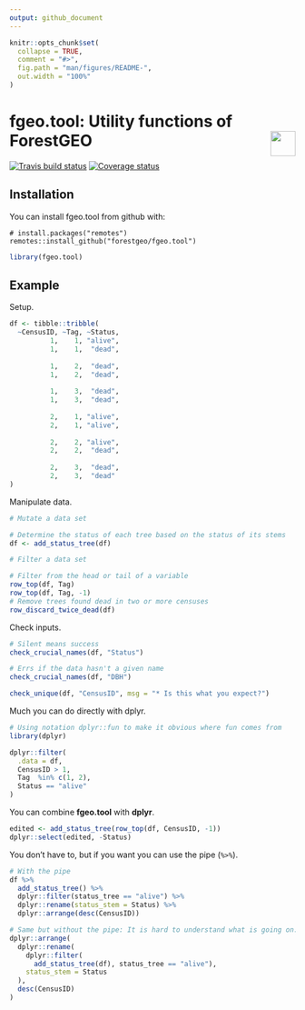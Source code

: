 ```yaml
---
output: github_document
---
```


<!-- README.md is generated from README.Rmd. Please edit that file -->

```r
knitr::opts_chunk$set(
  collapse = TRUE,
  comment = "#>",
  fig.path = "man/figures/README-",
  out.width = "100%"
)
```

# fgeo.tool: Utility functions of ForestGEO <img src="https://i.imgur.com/39pvr4n.png" align="right" height=44 />

[![Travis build status](https://travis-ci.org/forestgeo/fgeo.tool.svg?branch=master)](https://travis-ci.org/forestgeo/fgeo.tool)
[![Coverage status](https://coveralls.io/repos/github/forestgeo/fgeo.tool/badge.svg)](https://coveralls.io/r/forestgeo/fgeo.tool?branch=master)

## Installation

You can install fgeo.tool from github with:

```
# install.packages("remotes")
remotes::install_github("forestgeo/fgeo.tool")
```

```r
library(fgeo.tool)
```


## Example

Setup.

```r
df <- tibble::tribble(
  ~CensusID, ~Tag, ~Status,
          1,    1, "alive",
          1,    1,  "dead",
                           
          1,    2,  "dead",
          1,    2,  "dead",
                           
          1,    3,  "dead",
          1,    3,  "dead",
                           
          2,    1, "alive",
          2,    1, "alive",
                           
          2,    2, "alive",
          2,    2,  "dead",
                           
          2,    3,  "dead",
          2,    3,  "dead"
)

```

Manipulate data.

```r
# Mutate a data set

# Determine the status of each tree based on the status of its stems
df <- add_status_tree(df)

# Filter a data set

# Filter from the head or tail of a variable
row_top(df, Tag)
row_top(df, Tag, -1)
# Remove trees found dead in two or more censuses
row_discard_twice_dead(df)
```

Check inputs.

```r
# Silent means success
check_crucial_names(df, "Status")

# Errs if the data hasn't a given name
check_crucial_names(df, "DBH")

check_unique(df, "CensusID", msg = "* Is this what you expect?")
```

Much you can do directly with dplyr.

```r
# Using notation dplyr::fun to make it obvious where fun comes from
library(dplyr)

dplyr::filter(
  .data = df,
  CensusID > 1,
  Tag  %in% c(1, 2),
  Status == "alive"
)
```

You can combine __fgeo.tool__ with __dplyr__.

```r
edited <- add_status_tree(row_top(df, CensusID, -1))
dplyr::select(edited, -Status)
```

You don't have to, but if you want you can use the pipe (` %>% `).

```r
# With the pipe
df %>% 
  add_status_tree() %>%
  dplyr::filter(status_tree == "alive") %>%
  dplyr::rename(status_stem = Status) %>%
  dplyr::arrange(desc(CensusID))

# Same but without the pipe: It is hard to understand what is going on.
dplyr::arrange(
  dplyr::rename(
    dplyr::filter(
      add_status_tree(df), status_tree == "alive"), 
    status_stem = Status
  ), 
  desc(CensusID)
)
```



